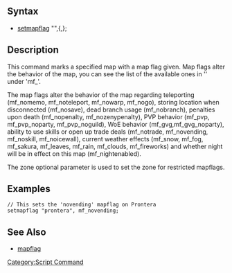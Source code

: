 == Syntax ==
* [[setmapflag]] "<map name>",<flag>{,<zone>};

== Description ==
This command marks a specified map with a map flag given. Map flags alter the behavior of the map, you can see the list of the available ones in '{{git|db/const.txt}}' under 'mf_'.

The map flags alter the behavior of the map regarding teleporting (mf_nomemo, mf_noteleport, mf_nowarp, mf_nogo), storing location when disconnected (mf_nosave), dead branch usage (mf_nobranch), penalties upon death (mf_nopenalty, mf_nozenypenalty), PVP behavior (mf_pvp, mf_pvp_noparty, mf_pvp_noguild), WoE behavior (mf_gvg,mf_gvg_noparty), ability to use skills or open up trade deals (mf_notrade, mf_novending, mf_noskill, mf_noicewall), current weather effects (mf_snow, mf_fog, mf_sakura, mf_leaves, mf_rain, mf_clouds, mf_fireworks) and whether night will be in effect on this map (mf_nightenabled).

The zone optional parameter is used to set the zone for restricted mapflags.

== Examples ==
 // This sets the 'novending' mapflag on Prontera
 setmapflag "prontera", mf_novending;

== See Also ==
* [[mapflag]]

[[Category:Script Command]]